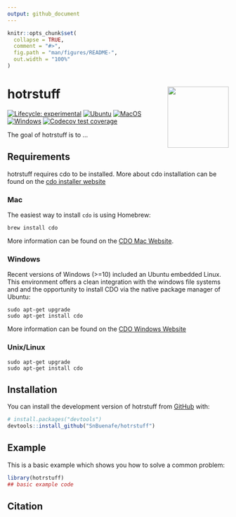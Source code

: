 ```yaml
---
output: github_document
---
```


<!-- README.md is generated from README.Rmd. Please edit that file -->

```r
knitr::opts_chunk$set(
  collapse = TRUE,
  comment = "#>",
  fig.path = "man/figures/README-",
  out.width = "100%"
)
```

# hotrstuff <img src="man/figures/logo.png" align="right" height="139" alt="" />

<!-- badges: start -->
[![Lifecycle: experimental](https://img.shields.io/badge/lifecycle-experimental-orange.svg)](https://lifecycle.r-lib.org/articles/stages.html#experimental)
[![Ubuntu](https://github.com/SnBuenafe/hotrstuff/actions/workflows/Ubuntu.yaml/badge.svg)](https://github.com/SnBuenafe/hotrstuff/actions/workflows/Ubuntu.yaml)
[![MacOS](https://github.com/SnBuenafe/hotrstuff/actions/workflows/MacOS.yaml/badge.svg)](https://github.com/SnBuenafe/hotrstuff/actions/workflows/MacOS.yaml)
[![Windows](https://github.com/SnBuenafe/hotrstuff/actions/workflows/Windows.yaml/badge.svg)](https://github.com/SnBuenafe/hotrstuff/actions/workflows/Windows.yaml)
[![Codecov test coverage](https://github.com/SnBuenafe/hotrstuff/actions/workflows/test-coverage.yaml/badge.svg)](https://github.com/SnBuenafe/hotrstuff/actions/workflows/test-coverage.yaml)
<!-- badges: end -->

The goal of hotrstuff is to ...

## Requirements

hotrstuff requires cdo to be installed. More about cdo installation can be found on the [cdo installer website](https://code.mpimet.mpg.de/projects/cdo/wiki#Installation-and-Supported-Platforms)

### Mac

The easiest way to install `cdo` is using Homebrew:

```
brew install cdo
```
More information can be found on the [CDO Mac Website](https://code.mpimet.mpg.de/projects/cdo/wiki/MacOS_Platform).

### Windows

Recent versions of Windows (>=10) included an Ubuntu embedded Linux. This environment offers a clean integration with the windows file systems and and the opportunity to install CDO via the native package manager of Ubuntu:
```
sudo apt-get upgrade
sudo apt-get install cdo
```

More information can be found on the [CDO Windows Website](https://code.mpimet.mpg.de/projects/cdo/wiki/Win32)


### Unix/Linux

```
sudo apt-get upgrade
sudo apt-get install cdo
```

## Installation

You can install the development version of hotrstuff from [GitHub](https://github.com/) with:

``` r
# install.packages("devtools")
devtools::install_github("SnBuenafe/hotrstuff")
```

## Example

This is a basic example which shows you how to solve a common problem:

```r
library(hotrstuff)
## basic example code
```


## Citation

